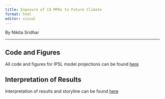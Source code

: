 ```yaml
---
title: Exposure of CA MPAs to Future Climate
format: html
editor: visual
---
```


By Nikita Sridhar

------------------------------------------------------------------------

## Code and Figures

All code and figures for IPSL model projections can be found [here](mpaexposure.html)

## Interpretation of Results

Interpretation of results and storyline can be found [here](interpretation.html)\
